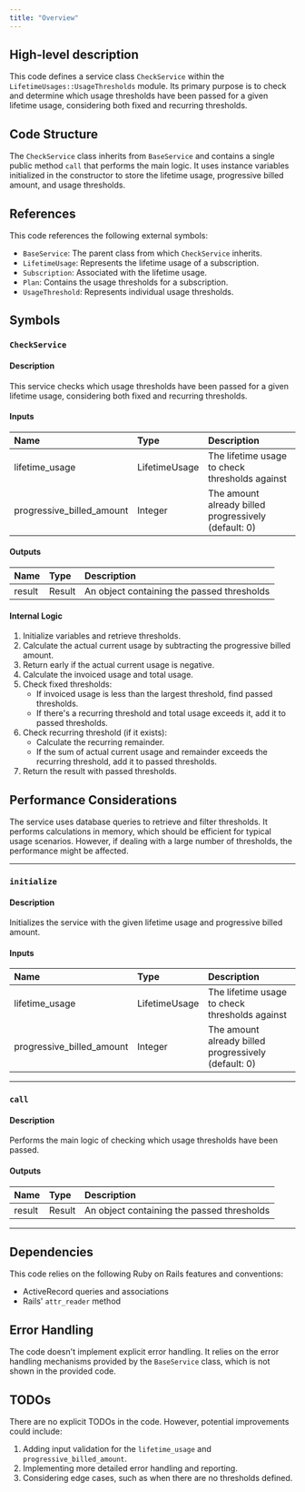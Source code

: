 ```yaml
---
title: "Overview"
---
```


## High-level description
This code defines a service class `CheckService` within the `LifetimeUsages::UsageThresholds` module. Its primary purpose is to check and determine which usage thresholds have been passed for a given lifetime usage, considering both fixed and recurring thresholds.

## Code Structure
The `CheckService` class inherits from `BaseService` and contains a single public method `call` that performs the main logic. It uses instance variables initialized in the constructor to store the lifetime usage, progressive billed amount, and usage thresholds.

## References
This code references the following external symbols:
- `BaseService`: The parent class from which `CheckService` inherits.
- `LifetimeUsage`: Represents the lifetime usage of a subscription.
- `Subscription`: Associated with the lifetime usage.
- `Plan`: Contains the usage thresholds for a subscription.
- `UsageThreshold`: Represents individual usage thresholds.

## Symbols

### `CheckService`
#### Description
This service checks which usage thresholds have been passed for a given lifetime usage, considering both fixed and recurring thresholds.

#### Inputs
| Name | Type | Description |
|:-----|:-----|:------------|
| lifetime_usage | LifetimeUsage | The lifetime usage to check thresholds against |
| progressive_billed_amount | Integer | The amount already billed progressively (default: 0) |

#### Outputs
| Name | Type | Description |
|:-----|:-----|:------------|
| result | Result | An object containing the passed thresholds |

#### Internal Logic
1. Initialize variables and retrieve thresholds.
2. Calculate the actual current usage by subtracting the progressive billed amount.
3. Return early if the actual current usage is negative.
4. Calculate the invoiced usage and total usage.
5. Check fixed thresholds:
   - If invoiced usage is less than the largest threshold, find passed thresholds.
   - If there's a recurring threshold and total usage exceeds it, add it to passed thresholds.
6. Check recurring threshold (if it exists):
   - Calculate the recurring remainder.
   - If the sum of actual current usage and remainder exceeds the recurring threshold, add it to passed thresholds.
7. Return the result with passed thresholds.

## Performance Considerations
The service uses database queries to retrieve and filter thresholds. It performs calculations in memory, which should be efficient for typical usage scenarios. However, if dealing with a large number of thresholds, the performance might be affected.

___

### `initialize`
#### Description
Initializes the service with the given lifetime usage and progressive billed amount.

#### Inputs
| Name | Type | Description |
|:-----|:-----|:------------|
| lifetime_usage | LifetimeUsage | The lifetime usage to check thresholds against |
| progressive_billed_amount | Integer | The amount already billed progressively (default: 0) |

___

### `call`
#### Description
Performs the main logic of checking which usage thresholds have been passed.

#### Outputs
| Name | Type | Description |
|:-----|:-----|:------------|
| result | Result | An object containing the passed thresholds |

___

## Dependencies
This code relies on the following Ruby on Rails features and conventions:
- ActiveRecord queries and associations
- Rails' `attr_reader` method

## Error Handling
The code doesn't implement explicit error handling. It relies on the error handling mechanisms provided by the `BaseService` class, which is not shown in the provided code.

## TODOs
There are no explicit TODOs in the code. However, potential improvements could include:
1. Adding input validation for the `lifetime_usage` and `progressive_billed_amount`.
2. Implementing more detailed error handling and reporting.
3. Considering edge cases, such as when there are no thresholds defined.